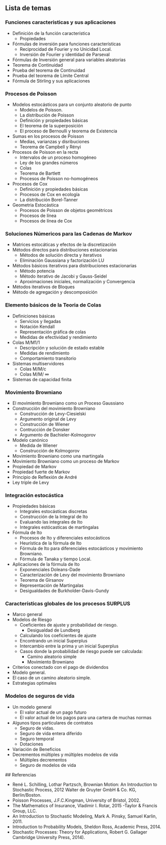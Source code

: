 ## Lista de temas

###  Funciones caracteristicas y sus aplicaciones

* Definición de la función característica
  - Propiedades
* Fórmulas de inversión para funciones características
  - Reciprocidad de Fourier y no Unicidad Local.
  - Inversión de Fourier y identidad de Parseval
* Fórmulas de Inversión general para variables aleatorias
* Teorema de Continuidad
 - Prueba del teorema de Continuidad
 - Prueba del teorema de Límite Central
* Fórmula de Stirling y sus aplicaciones


### Procesos de Poisson

* Modelos estocásticos para un conjunto aleatorio de punto
  - Modelos de Poisson.
  - La distribución de Poisson
  - Definición y propiedades básicas
  - El teorema de la superposición
  - El proceso de Bernoulli y teorema de Existencia
* Sumas en los procesos de Poisson
  - Medias, varianzas y disribuciones
  - Teorema de Campbell y Rényi
* Procesos de Poisson en la recta
  - Intervalos de un proceso homogéneo
  - Ley de los grandes números
  - Colas
  - Teorema de Bartlett
  - Procesos de Poisson no-homogéneos
* Procesos de Cox
  - Definición y propiedades básicas
  - Procesos de Cox en ecología
  - La distribución Borel-Tanner
* Geometria Estocástica
  - Procesos de Poisson de objetos geométricos
  - Procesos de  línea
  - Procesos de línea de Cox
  
### Soluciones Númericos para las Cadenas de Markov

* Matrices estocáticas y efectos de la discretización
* Métodos directos para distribuciones estacionarias
  - Métodos de solución directa y iterativos
  - Eliminación Gaussiana y factorización LU
* Métodos básicos iterativos para distribuciones estacionarias 
  - Método potencia
  - Método iterativo de Jacobi y Gauss-Seidel
  - Aproximaciones iniciales, normalización y Convergencia
 * Métodos iterativos de Bloques
 * Método de agregación y descomposición
 
### Elemento básicos de la Teoria de Colas

* Definiciones básicas
  - Servicios y llegadas
  - Notación Kendall 
  - Representación gráfica de colas
  - Medidas de efectividad y rendimiento
* Colas M/M1/1 
  - Descripción y solución de estado estable
  - Medidas de rendimiento
  - Comportamiento transitorio
* Sistemas multiservidores
  - Colas M/M/c
  - Colas M/M/ ∞
* Sistemas de capacidad finita

### Movimiento Browniano

* El movimiento Browniano como un Proceso Gaussiano
* Construcción del movimiento Browniano
  - Construcción de Levy-Ciesielski
  - Argumento original de Levy
  - Construcción de Wiener
  - Contrucción de Donsker 
  - Argumento de Bachieler-Kolmogorov
* Modelo canónico
  - Medida de Wiener
  - Construcción  de Kolmogorov
 * Movimiento Browniano como una martingala
 * Movimiento Browniano como un proceso de Markov
  - Propiedad de Markov
  - Propiedad fuerte de Markov
  - Principio de Reflexión de André
  - Ley triple de Levy


### Integración estocástica

* Propiedades básicas
  - Integrales estocásticas discretas
  - Construcción de la Integral de Ito
  - Evaluando las integrales de Ito
  - Integrales estócasticas de martingalas
  
* Fórmula de Ito
  - Procesos de Ito y diferenciales estocásticos
  - Heurística de la fórmula de Ito
  - Fórmula de Ito para diferenciales estocásticos  y movimiento Browniano.
  - Fórmula de Tanaka y tiempo Local.
 
* Aplicaciones de la fórmula de Ito
  - Exponenciales Doleans-Dade
  - Caracterización de Levy del movimiento Browniano
  - Teorema de Girsanov
  - Representación de Martingalas
  - Desigualdades de Burkholder-Davis-Gundy
  
### Características globales de los procesos SURPLUS

* Marco general
* Modelos de Riesgo
  - Coeficientes de ajuste y probabilidad de riesgo.
    * Desigualdad de Lundberg
  - Calculando los coeficientes de ajuste
  - Encontrando un inicial Superplus
  - Intercambio entre la prima y un inicial Superplus
  - Casos donde la probabilidad de riesgo puede ser calculada:
      * Camino aleatorio simple 
      * Movimiento Browniano
 * Criterios conectado con el pago de dividendos
  - Modelo general.
  - El caso de un camino aleatorio simple.
  - Estrategias optimales
  
###  Modelos de seguros de vida

* Un modelo general
  - El valor actual de un pago futuro 
  - El valor actual de los pagos para una cartera de muchas normas
* Algunos tipos particulares de contratos
  - Seguro de vidas.
  - Seguro de vida entera diferido
  - Seguro temporal
  - Dotaciones
* Variación de Beneficios
* Decrementos múltiples y múltiples modelos de vida
  - Múltiples decrementos
  - Seguro de modelos de vida
 
 ## Referencias
 
 * René L. Schilling, Lothar Partzsch, Brownian Motion: An Introduction to Stochastic Process, 2012 Walter de Gruyter GmbH & Co. KG, Berlin/Boston.
 * Poisson Processes, J.F.C.Kingman, University of Bristol, 2002.
 * The Mathematics of Insurance, Vladimir I. Rotar,  2015 -Taylor & Francis Group, LLC.
 * An Introduction to Stochastic Modeling, Mark A. Pinsky, Samuel Karlin, 2011.
 * Introduction to Probability Models, Sheldon Ross, Academic Press,  2014.
 * Stochastic Processes: Theory for Applications, Robert G. Gallager Cambridge University Press,  2014).
